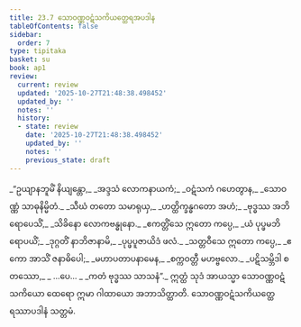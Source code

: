 ```yaml
---
title: 23.7 သောဝဏ္ဏဝဋံသကိယတ္ထေရအပဒါန
tableOfContents: false
sidebar:
  order: 7
type: tipitaka
basket: su
book: ap1
review:
  current: review
  updated: '2025-10-27T21:48:38.498452'
  updated_by: ''
  notes: ''
  history:
  - state: review
    date: '2025-10-27T21:48:38.498452'
    updated_by: ''
    notes: ''
    previous_state: draft
---
```



<ReviewStatus review={frontmatter.review} showDetails={true} />

<HypothesisAnnotation frontmatter={frontmatter} />

<DynamicBreadcrumb />

<Division number="34" book="ap1" e="ch" v="20" p="242">

<Paragraph number="2944" type="verses" book="ap1">
_“ဥယျာနဘူမိံ နိယျန္တော,_  
_အဒ္ဒသံ လောကနာယကံ;_  
_ဝဋံသကံ ဂဟေတွာန,_  
_သောဝဏ္ဏံ သာဓုနိမ္မိတံ._  

</Paragraph>

</Division>
<Division number="35" book="ap1" e="ch" v="20" p="242">

<Paragraph number="2945" type="verses" book="ap1">
_သီဃံ တတော သမာရုယှ,_  
_ဟတ္ထိက္ခန္ဓဂတော အဟံ;_  
_ဗုဒ္ဓဿ အဘိရောပေသိံ,_  
_သိခိနော လောကဗန္ဓုနော._  

</Paragraph>

</Division>
<Division number="36" book="ap1" e="ch" v="20" p="242">

<Paragraph number="2946" type="verses" book="ap1">
_ဧကတ္တိံသေ ဣတော ကပ္ပေ,_  
_ယံ ပုပ္ဖမဘိရောပယိံ;_  
_ဒုဂ္ဂတိံ နာဘိဇာနာမိ,_  
_ပုပ္ဖပူဇာယိဒံ ဖလံ._  

</Paragraph>

</Division>
<Division number="37" book="ap1" e="ch" v="20" p="242">

<Paragraph number="2947" type="verses" book="ap1">
_သတ္တဝီသေ ဣတော ကပ္ပေ,_  
_ဧကော အာသိံ ဇနာဓိပေါ;_  
_မဟာပတာပနာမေန,_  
_စက္ကဝတ္တီ မဟဗ္ဗလော._  

</Paragraph>

</Division>
<Division number="38" book="ap1" e="ch" v="20" p="243">

<Paragraph number="2948" type="verses" book="ap1">
_ပဋိသမ္ဘိဒါ စတဿော,_  
_ …ပေ… _  
_ကတံ ဗုဒ္ဓဿ သာသနံ”._  

</Paragraph>

<Paragraph number="2949" book="ap1">
ဣတ္ထံ သုဒံ အာယသ္မာ သောဝဏ္ဏဝဋံသကိယော ထေရော ဣမာ ဂါထာယော အဘာသိတ္ထာတိ.

</Paragraph>
</Division>

<Paragraph number="2950" type="center" book="ap1">
သောဝဏ္ဏဝဋံသကိယတ္ထေရဿာပဒါနံ သတ္တမံ.
</Paragraph>